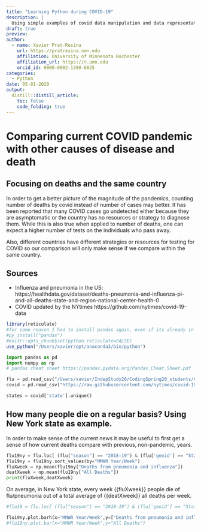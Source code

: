 ```yaml
---
title: "Learning Python during COVID-19"
description: |
  Using simple examples of covid data manipulation and data representation for my independent study learning Python.
draft: true
preview: 
author:
  - name: Xavier Prat-Resina 
    url: https://pratresina.umn.edu
    affiliation: University of Minnesota Rochester
    affiliation_url: https://r.umn.edu
    orcid_id: 0000-0002-1380-6025
categories:
  - Python
date: 05-01-2020
output:
  distill::distill_article:
    toc: false
    code_folding: true
---
```


# Comparing current COVID pandemic with other causes of disease and death 

## Focusing on deaths and the same country

In order to get a better picture of the magnitude of the pandemics, 
counting number of deaths by covid instead of number of cases may better. 
It has been reported that many COVID cases go undetected either because they are asymptomatic or the country has no resources or strategy to diagnose them. While this is also true when applied to number of deaths, one can expect a higher number of tests on the individuals who pass away.

Also, different countries have different strategies or resources for testing for COVID so our comparison will only make sense if we compare within the same country.

## Sources

* Influenza and pneumonia in the US: https://healthdata.gov/dataset/deaths-pneumonia-and-influenza-pi-and-all-deaths-state-and-region-national-center-health-0
* COVID updated by the NYtimes https://github.com/nytimes/covid-19-data

```r
library(reticulate)
#for some reason I had to install pandas again, even if its already in the conda distr
#py_install("pandas")
#knitr::opts_chunk$set(python.reticulate=FALSE)
use_python("/Users/xavier/opt/anaconda3/bin/python")

```


```python
import pandas as pd
import numpy as np
# pandas cheat sheet https://pandas.pydata.org/Pandas_Cheat_Sheet.pdf

flu = pd.read_csv("/Users/xavier/IndepStudy20/CodingSpring20_students/COVID19/flu_deaths_cdc.csv")
covid = pd.read_csv("https://raw.githubusercontent.com/nytimes/covid-19-data/master/us-states.csv")

states = covid['state'].unique()
```

## How many people die on a regular basis? Using New York state as example.

In order to make sense of the current news it may be useful to first get a sense of how current deaths compare with previous, non-pandemic, years.

```python
flu19ny = flu.loc[ (flu["season"] == "2018-19") & (flu['geoid'] == "State") & (flu["State"] == "New York")]
flu19ny = flu19ny.sort_values(by="MMWR Year/Week")
fluXweek = np.mean(flu19ny["Deaths from pneumonia and influenza"])
deatXweek = np.mean(flu19ny["All Deaths"])
print(fluXweek,deatXweek)
```

On average, in New York state, every week {{fluXweek}} people die of flu/pneumonia out of a total average of {{deatXweek}} all deaths per week.

```python
#flu19 = flu.loc[ (flu["season"] == "2018-19") & (flu['geoid'] == "State") ]

flu19ny.plot.barh(x="MMWR Year/Week",y=["Deaths from pneumonia and influenza","All Deaths"],figsize=(15,15))
#flu19ny.plot.bar(x="MMWR Year/Week",y="All Deaths")
```
